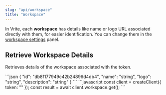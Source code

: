 ```yaml
---
slug: "api/workspace"
title: "Workspace"
---
```


In Vrite, each **workspace** has details like name or logo URL associated directly with them, for easier identification. You can change them in the [workspace settings](https://docs.vrite.io/usage-guide/configuring-vrite/#managing-workspace) panel.

## Retrieve Workspace Details

Retrieves details of the workspace associated with the token.

<EndpointCard method="GET" endpoint="/workspace">
  <ResponseExample>
    ```json
    {
      "id": "db8f177949c42b24896d4db4",
      "name": "string",
      "logo": "string",
      "description": "string"
    }
    ```
  </ResponseExample>
  
  <RequestExample label="JavaScript">
    ```javascript
    const client = createClient({
      token: "<API_TOKEN>"
    });
    const result = await client.workspace.get();
    ```
  </RequestExample>
</EndpointCard>